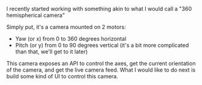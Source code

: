
I recently started working with something akin to what I would call a "360
hemispherical camera"

Simply put, it's a camera mounted on 2 motors:
 - Yaw (or x) from 0 to 360 degrees horizontal
 - Pitch (or y) from 0 to 90 degrees vertical (it's a bit more complicated than that, we'll get to it later)

This camera exposes an API to control the axes, get the current orientation
of the camera, and get the live camera feed. What I would like to do next is
build some kind of UI to control this camera.